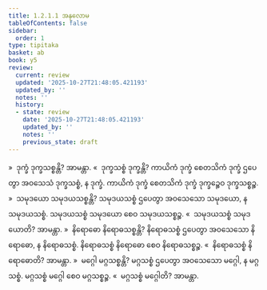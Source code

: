 ```yaml
---
title: 1.2.1.1 အနုလောမ
tableOfContents: false
sidebar:
  order: 1
type: tipitaka
basket: ab
book: y5
review:
  current: review
  updated: '2025-10-27T21:48:05.421193'
  updated_by: ''
  notes: ''
  history:
  - state: review
    date: '2025-10-27T21:48:05.421193'
    updated_by: ''
    notes: ''
    previous_state: draft
---
```



<ReviewStatus review={frontmatter.review} showDetails={true} />

<HypothesisAnnotation frontmatter={frontmatter} />

<DynamicBreadcrumb />

<Division number="10" book="y5" e="ch" v="33" p="208">

<Paragraph number="116" book="y5">
»  ဒုက္ခံ ဒုက္ခသစ္စန္တိ? အာမန္တာ.
</Paragraph>

<Paragraph number="117" book="y5">
«  ဒုက္ခသစ္စံ ဒုက္ခန္တိ?
</Paragraph>

<Paragraph number="118" book="y5">
ကာယိကံ ဒုက္ခံ စေတသိကံ ဒုက္ခံ ဌပေတွာ အဝသေသံ ဒုက္ခသစ္စံ, န ဒုက္ခံ. ကာယိကံ ဒုက္ခံ စေတသိကံ ဒုက္ခံ ဒုက္ခဉ္စေဝ ဒုက္ခသစ္စဉ္စ.
</Paragraph>

<Paragraph number="119" book="y5">
»  သမုဒယော သမုဒယသစ္စန္တိ?
</Paragraph>

<Paragraph number="120" book="y5">
သမုဒယသစ္စံ ဌပေတွာ အဝသေသော သမုဒယော, န သမုဒယသစ္စံ. သမုဒယသစ္စံ သမုဒယော စေဝ သမုဒယသစ္စဉ္စ.
</Paragraph>

<Paragraph number="121" book="y5">
«  သမုဒယသစ္စံ သမုဒယောတိ? အာမန္တာ.
</Paragraph>

<Paragraph number="122" book="y5">
»  နိရောဓော နိရောဓသစ္စန္တိ?
</Paragraph>

<Paragraph number="123" book="y5">
နိရောဓသစ္စံ ဌပေတွာ အဝသေသော နိရောဓော, န နိရောဓသစ္စံ. နိရောဓသစ္စံ နိရောဓော စေဝ နိရောဓသစ္စဉ္စ.
</Paragraph>

<Paragraph number="124" book="y5">
«  နိရောဓသစ္စံ နိရောဓောတိ? အာမန္တာ.
</Paragraph>

<Paragraph number="125" book="y5">
»  မဂ္ဂေါ မဂ္ဂသစ္စန္တိ?
</Paragraph>

<Paragraph number="126" book="y5">
မဂ္ဂသစ္စံ ဌပေတွာ အဝသေသော မဂ္ဂေါ, န မဂ္ဂသစ္စံ. မဂ္ဂသစ္စံ မဂ္ဂေါ စေဝ မဂ္ဂသစ္စဉ္စ.
</Paragraph>

<Paragraph number="127" book="y5">
«  မဂ္ဂသစ္စံ မဂ္ဂေါတိ? အာမန္တာ.
</Paragraph>
</Division>